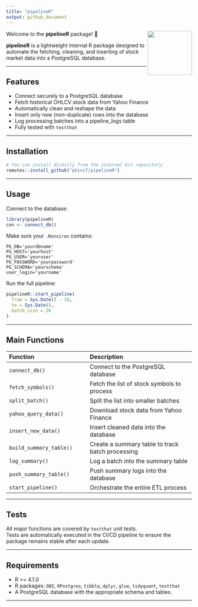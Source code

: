 ```yaml
---
title: "pipelineR"
output: github_document
---
```


<img src="man/figures/logo.png" align="right" height="120" />

Welcome to the **pipelineR** package! 🚀

**pipelineR** is a lightweight internal R package designed to automate the fetching, cleaning, and inserting of stock market data into a PostgreSQL database.


---

## Features

- Connect securely to a PostgreSQL database
- Fetch historical OHLCV stock data from Yahoo Finance
- Automatically clean and reshape the data
- Insert only new (non-duplicate) rows into the database
- Log processing batches into a pipeline_logs table
- Fully tested with `testthat`

---

## Installation

```r
# You can install directly from the internal Git repository:
remotes::install_github("pkinif/pipelineR")

```

---

## Usage

Connect to the database:

```r
library(pipelineR)
con <- connect_db()
```

Make sure your `.Renviron` contains:

    PG_DB='yourdbname'
    PG_HOST='yourhost'
    PG_USER='youruser'
    PG_PASSWORD='yourpassword'
    PG_SCHEMA='yourschema'
    user_login='yourname'
    
Run the full pipeline:

```r
pipelineR::start_pipeline(
  from = Sys.Date() - 10,
  to = Sys.Date(),
  batch_size = 20
)
```

---

## Main Functions

| Function | Description |
|:---------|:------------|
| `connect_db()` | Connect to the PostgreSQL database |
| `fetch_symbols()` | Fetch the list of stock symbols to process |
| `split_batch()` | Split the list into smaller batches |
| `yahoo_query_data()` | Download stock data from Yahoo Finance |
| `insert_new_data()` | Insert cleaned data into the database |
| `build_summary_table()` | Create a summary table to track batch processing |
| `log_summary()` | Log a batch into the summary table |
| `push_summary_table()` | Push summary logs into the database |
| `start_pipeline()` | Orchestrate the entire ETL process |

---

## Tests

All major functions are covered by `testthat` unit tests.  
Tests are automatically executed in the CI/CD pipeline to ensure the package remains stable after each update.



---

##  Requirements

- R >= 4.1.0
- R packages: `DBI`, `RPostgres`, `tibble`, `dplyr`, `glue`, `tidyquant`, `testthat`
- A PostgreSQL database with the appropriate schema and tables.

---

